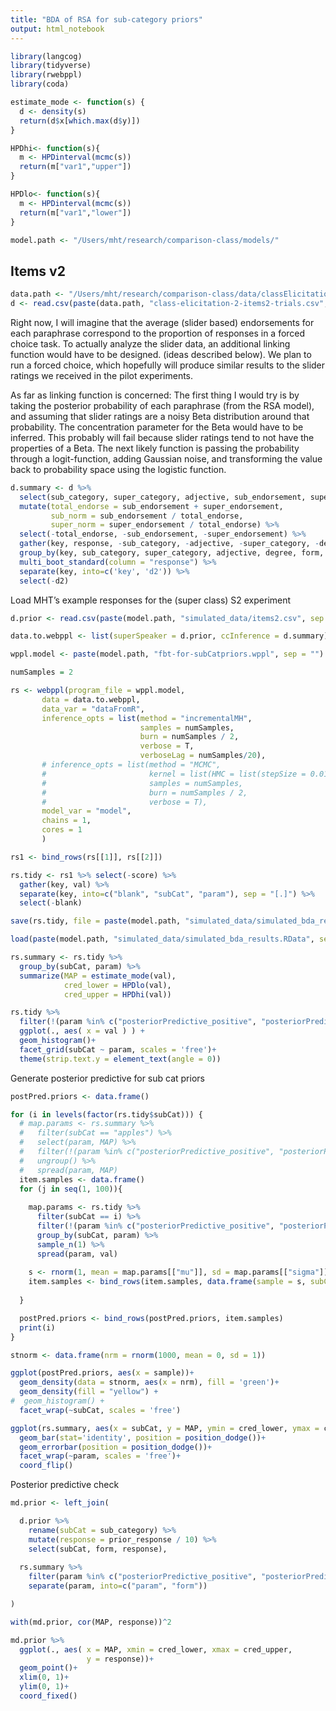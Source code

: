 ```yaml
---
title: "BDA of RSA for sub-category priors"
output: html_notebook
---
```



```r
library(langcog)
library(tidyverse)
library(rwebppl)
library(coda)

estimate_mode <- function(s) {
  d <- density(s)
  return(d$x[which.max(d$y)])
}

HPDhi<- function(s){
  m <- HPDinterval(mcmc(s))
  return(m["var1","upper"])
}

HPDlo<- function(s){
  m <- HPDinterval(mcmc(s))
  return(m["var1","lower"])
}

```

```r
model.path <- "/Users/mht/research/comparison-class/models/"
```


## Items v2

```r
data.path <- "/Users/mht/research/comparison-class/data/classElicitation-2-items2/"
d <- read.csv(paste(data.path, "class-elicitation-2-items2-trials.csv", sep = ""))
```

Right now, I will imagine that the average (slider based) endorsements for each paraphrase correspond to the proportion of responses in a forced choice task. 
To actually analyze the slider data, an additional linking function would have to be designed. (ideas described below).
We plan to run a forced choice, which hopefully will produce similar results to the slider ratings we received in the pilot experiments.

As far as linking function is concerned: 
The first thing I would try is by taking the posterior probability of each paraphrase (from the RSA model), and assuming that slider ratings are a noisy Beta distribution around that probability. 
The concentration parameter for the Beta would have to be inferred. 
This probably will fail because slider ratings tend to not have the properties of a Beta. 
The next likely function is passing the probability through a logit-function, adding Gaussian noise, and transforming the value back to probability space using the logistic function. 

```r
d.summary <- d %>%
  select(sub_category, super_category, adjective, sub_endorsement, super_endorsement, degree, form, strength) %>%
  mutate(total_endorse = sub_endorsement + super_endorsement,
         sub_norm = sub_endorsement / total_endorse,
         super_norm = super_endorsement / total_endorse) %>%
  select(-total_endorse, -sub_endorsement, -super_endorsement) %>% 
  gather(key, response, -sub_category, -adjective, -super_category, -degree, -form, -strength) %>%
  group_by(key, sub_category, super_category, adjective, degree, form, strength) %>%
  multi_boot_standard(column = "response") %>% 
  separate(key, into=c('key', 'd2')) %>%
  select(-d2)
```

Load MHT's example responses for the (super class) S2 experiment

```r
d.prior <- read.csv(paste(model.path, "simulated_data/items2.csv", sep = ""))
```

```r

data.to.webppl <- list(superSpeaker = d.prior, ccInference = d.summary)

wppl.model <- paste(model.path, "fbt-for-subCatpriors.wppl", sep = "")

numSamples = 2

rs <- webppl(program_file = wppl.model,
       data = data.to.webppl,
       data_var = "dataFromR",
       inference_opts = list(method = "incrementalMH", 
                             samples = numSamples, 
                             burn = numSamples / 2, 
                             verbose = T,
                             verboseLag = numSamples/20),
       # inference_opts = list(method = "MCMC", 
       #                       kernel = list(HMC = list(stepSize = 0.01, steps = 5)),
       #                       samples = numSamples, 
       #                       burn = numSamples / 2, 
       #                       verbose = T),
       model_var = "model",
       chains = 1,
       cores = 1
       )
```


```r
rs1 <- bind_rows(rs[[1]], rs[[2]])

rs.tidy <- rs1 %>% select(-score) %>%
  gather(key, val) %>%
  separate(key, into=c("blank", "subCat", "param"), sep = "[.]") %>%
  select(-blank)

save(rs.tidy, file = paste(model.path, "simulated_data/simulated_bda_results.RData", sep = ""))
```

```r
load(paste(model.path, "simulated_data/simulated_bda_results.RData", sep = ""))

rs.summary <- rs.tidy %>%
  group_by(subCat, param) %>%
  summarize(MAP = estimate_mode(val),
            cred_lower = HPDlo(val),
            cred_upper = HPDhi(val))
```

```r
rs.tidy %>% 
  filter(!(param %in% c("posteriorPredictive_positive", "posteriorPredictive_negative"))) %>%
  ggplot(., aes( x = val ) ) + 
  geom_histogram()+
  facet_grid(subCat ~ param, scales = 'free')+
  theme(strip.text.y = element_text(angle = 0))
```

Generate posterior predictive for sub cat priors
```r

postPred.priors <- data.frame()

for (i in levels(factor(rs.tidy$subCat))) {
  # map.params <- rs.summary %>% 
  #   filter(subCat == "apples") %>% 
  #   select(param, MAP) %>%
  #   filter(!(param %in% c("posteriorPredictive_positive", "posteriorPredictive_negative"))) %>%
  #   ungroup() %>%
  #   spread(param, MAP)
  item.samples <- data.frame()
  for (j in seq(1, 100)){
    
    map.params <- rs.tidy %>% 
      filter(subCat == i) %>%
      filter(!(param %in% c("posteriorPredictive_positive", "posteriorPredictive_negative"))) %>%
      group_by(subCat, param) %>%
      sample_n(1) %>%
      spread(param, val) 
    
    s <- rnorm(1, mean = map.params[["mu"]], sd = map.params[["sigma"]])
    item.samples <- bind_rows(item.samples, data.frame(sample = s, subCat = i))
    
  }

  postPred.priors <- bind_rows(postPred.priors, item.samples)
  print(i)
}
```


```r
stnorm <- data.frame(nrm = rnorm(1000, mean = 0, sd = 1))

ggplot(postPred.priors, aes(x = sample))+
  geom_density(data = stnorm, aes(x = nrm), fill = 'green')+
  geom_density(fill = "yellow") + 
#  geom_histogram() + 
  facet_wrap(~subCat, scales = 'free')
```

```r
ggplot(rs.summary, aes(x = subCat, y = MAP, ymin = cred_lower, ymax = cred_upper))+
  geom_bar(stat='identity', position = position_dodge())+
  geom_errorbar(position = position_dodge())+
  facet_wrap(~param, scales = 'free')+
  coord_flip()
```


Posterior predictive check

```r

md.prior <- left_join(

  d.prior %>%
    rename(subCat = sub_category) %>%
    mutate(response = prior_response / 10) %>%
    select(subCat, form, response),
  
  rs.summary %>% 
    filter(param %in% c("posteriorPredictive_positive", "posteriorPredictive_negative")) %>%
    separate(param, into=c("param", "form"))

)

with(md.prior, cor(MAP, response))^2

md.prior %>%
  ggplot(., aes( x = MAP, xmin = cred_lower, xmax = cred_upper,
                 y = response))+
  geom_point()+
  xlim(0, 1)+
  ylim(0, 1)+
  coord_fixed()
```


